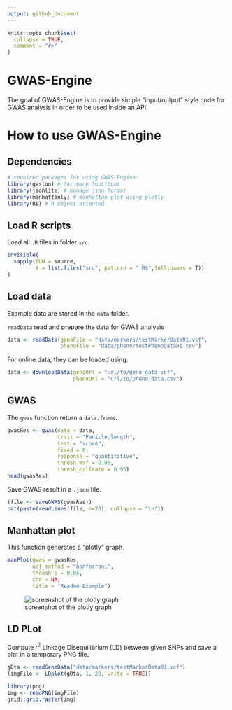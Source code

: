 ```yaml
---
output: github_document
---
```


<!-- README.md is generated from README.Rmd. Please edit that file -->

```r
knitr::opts_chunk$set(
  collapse = TRUE,
  comment = "#>"
)
```

# GWAS-Engine

<!-- badges: start -->
<!-- badges: end -->

The goal of GWAS-Engine is to provide simple "input/output" style code for GWAS analysis in order to be used inside an API.


# How to use GWAS-Engine


## Dependencies

```r
# required packages for using GWAS-Engine:
library(gaston) # for many functions
library(jsonlite) # manage json format
library(manhattanly) # manhattan plot using plotly
library(R6) # R object oriented
```

## Load R scripts

Load all `.R` files in folder `src`.
 
```r
invisible(
  sapply(FUN = source,
         X = list.files("src", pattern = ".R$",full.names = T))
)
```


## Load data

Example data are stored in the `data` folder.

`readData` read and prepare the data for GWAS analysis
```r
data <- readData(genoFile = "data/markers/testMarkerData01.vcf",
                 phenoFile = "data/pheno/testPhenoData01.csv")
```

For online data, they can be loaded using:

```r
data <- downloadData(genoUrl = "url/to/geno_data.vcf",
                     phenoUrl = "url/to/pheno_data.csv")
```


## GWAS

The `gwas` function return a `data.frame`.

```r
gwasRes <- gwas(data = data,
                trait = "Panicle.length",
                test = "score",
                fixed = 0,
                response = "quantitative",
                thresh_maf = 0.05,
                thresh_callrate = 0.95)
head(gwasRes)
```


Save GWAS result in a `.json` file.

```r
(file <- saveGWAS(gwasRes))
cat(paste(readLines(file, n=20), collapse = "\n"))
```

## Manhattan plot

This function generates a "plotly" graph.

```r
manPlot(gwas = gwasRes,
        adj_method = "bonferroni",
        thresh_p = 0.05,
        chr = NA,
        title = "Readme Example")
```
![screenshot of the plotly graph](README_files/manPlot.png)




## LD PLot

Compute $r^2$ Linkage Disequilibrium (LD) between given SNPs and save a plot in a temporary PNG file.

```r
gDta <- readGenoData("data/markers/testMarkerData01.vcf")
(imgFile <- LDplot(gDta, 1, 20, write = TRUE))
```


```r
library(png)
img <- readPNG(imgFile)
grid::grid.raster(img)
```
